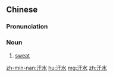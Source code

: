 ==Chinese==
{{zh-forms}}

===Pronunciation===
{{zh-pron
|m=hànshuǐ
|c=hon6 seoi2
|h=pfs=hon-súi
|cat=n
}}

===Noun===
{{zh-noun}}

# [[sweat]]

[[zh-min-nan:汗水]]
[[hu:汗水]]
[[mg:汗水]]
[[zh:汗水]]